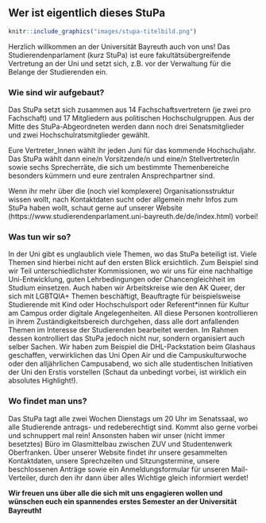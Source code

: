 ## Wer ist eigentlich dieses StuPa {#stupa}

```r
knitr::include_graphics("images/stupa-titelbild.png")
```

Herzlich willkommen an der Universität Bayreuth auch von uns! Das Studierendenparlament (kurz StuPa) ist eure fakultätsübergreifende Vertretung an der Uni und setzt sich, z.B. vor der Verwaltung für die Belange der Studierenden ein.

### Wie sind wir aufgebaut? {-}

Das StuPa setzt sich zusammen aus 14 Fachschaftsvertretern (je zwei pro Fachschaft) und 17 Mitgliedern aus politischen Hochschulgruppen. Aus der Mitte des StuPa-Abgeordneten werden dann noch drei Senatsmitglieder und zwei Hochschulratsmitglieder gewählt.

Eure Vertreter_Innen wählt ihr jeden Juni für das kommende Hochschuljahr. Das StuPa wählt dann eine/n Vorsitzende/n und eine/n Stellvertreter/in sowie sechs Sprecherräte, die sich um bestimmte Themenbereiche besonders kümmern und eure zentralen Ansprechpartner sind.

Wenn ihr mehr über die (noch viel komplexere) Organisationsstruktur wissen wollt, nach Kontaktdaten sucht oder allgemein mehr Infos zum StuPa haben wollt, schaut gerne auf unserer Website (https://www.studierendenparlament.uni-bayreuth.de/de/index.html) vorbei!

### Was tun wir so? {-}

In der Uni gibt es unglaublich viele Themen, wo das StuPa beteiligt ist. Viele Themen sind hierbei nicht auf den ersten Blick ersichtlich. Zum Beispiel sind wir Teil unterschiedlichster Kommissionen, wo wir uns für eine nachhaltige Uni-Entwicklung, guten Lehrbedingungen oder Chancengleichheit im Studium einsetzen. Auch haben wir Arbeitskreise wie den AK Queer, der sich mit LGBTQIA+ Themen beschäftigt, Beauftragte für beispielsweise Studierende mit Kind oder Hochschulsport oder Referent*innen für Kultur am Campus order digitale Angelegenheiten. All diese Personen kontrollieren in ihrem Zuständigkeitsbereich durchgehen, dass alle dort anfallenden Themen im Interesse der Studierenden bearbeitet werden. Im Rahmen dessen kontrolliert das StuPa jedoch nicht nur, sondern organisiert auch selber Sachen. Wir haben zum Beispiel die DHL-Packstation beim Glashaus geschaffen, verwirklichen das Uni Open Air und die Campuskulturwoche oder den alljährlichen Campusabend, wo sich alle studentischen Initiativen der Uni den Erstis vorstellen (Schaut da unbedingt vorbei, ist wirklich ein absolutes Highlight!).

### Wo findet man uns? {-}

Das StuPa tagt alle zwei Wochen Dienstags um 20 Uhr im Senatssaal, wo alle Studierende antrags- und redeberechtigt sind. Kommt also gerne vorbei und schnuppert mal rein! Ansonsten haben wir unser (nicht immer besetztes) Büro im Glasmittelbau zwischen ZUV und Studentenwerk Oberfranken. Über unserer Website findet ihr unsere gesammelten Kontaktdaten, unsere Sprechzeiten und Sitzungstermine, unsere beschlossenen Anträge sowie ein Anmeldungsformular für unseren Mail-Verteiler, durch den ihr dann über alles Wichtige gleich informiert werdet!

**Wir freuen uns über alle die sich mit uns engagieren wollen und wünschen euch ein spannendes erstes Semester an der Universität Bayreuth❗️**